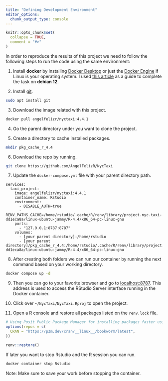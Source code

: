 ```yaml
---
title: "Defining Development Environment"
editor_options: 
  chunk_output_type: console
---
```


```r
knitr::opts_chunk$set(
  collapse = TRUE,
  comment = "#>"
)
```

In order to reproduce the results of this project we need to follow the following steps to run the code using the same environment:

1. Install **docker** by installing [Docker Desktop](https://www.docker.com/products/docker-desktop/) or just the [Docker Engine](https://docs.docker.com/engine/install/) if Linux is your operating system. I used [this article](https://www.digitalocean.com/community/tutorials/how-to-install-and-use-docker-on-debian-10) as a guide to complete the task on **debian 12**.

2. Install [git](https://git-scm.com/downloads).

```bash
sudo apt install git
```

3. Download the image related with this project.

```bash
docker pull angelfelizr/nyctaxi:4.4.1
```

4. Go the parent directory under you want to clone the project.

5. Create a directory to cache installed packages.

```bash
mkdir pkg_cache_r_4.4
```

6. Download the repo by running.

```bash
git clone https://github.com/AngelFelizR/NycTaxi
```

7. Update the `docker-compose.yml` file with your parent directory path.

```
services:
  taxi_project:
    image: angelfelizr/nyctaxi:4.4.1
    container_name: Rstudio
    environment:
      - DISABLE_AUTH=true
      - RENV_PATHS_CACHE=/home/rstudio/.cache/R/renv/library/project.nyc.taxi-dd1eca8a/linux-ubuntu-jammy/R-4.4/x86_64-pc-linux-gnu
    ports:
      - "127.0.0.1:8787:8787"
    volumes:
      - [your parent directory]:/home/rstudio
      - [your parent directory]/pkg_cache_r_4.4:/home/rstudio/.cache/R/renv/library/project.nyc.taxi-dd1eca8a/linux-ubuntu-jammy/R-4.4/x86_64-pc-linux-gnu
```

8. After creating both folders we can run our container by running the next command based on your working directory.

```bash
docker compose up -d
```

9. Then you can go to your favorite browser and go to [localhost:8787](http://localhost:8787/). This address is used to access the RStudio Server interface running in the Docker container.

10. Click over `~/NycTaxi/NycTaxi.Rproj` to open the project.

11. Open a R console and restore all packages listed on the `renv.lock` file.

```r
# Using Posit Public Package Manager for installing packages faster using pak
options(repos = c(
  CRAN = "https://p3m.dev/cran/__linux__/bookworm/latest",
))

renv::restore()
```

If later you want to stop Rstudio and the R session you can run.

```bash
docker container stop Rstudio
```

Note: Make sure to save your work before stopping the container.
